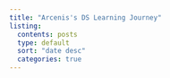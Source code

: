 ```yaml
---
title: "Arcenis's DS Learning Journey"
listing:
  contents: posts
  type: default
  sort: "date desc"
  categories: true
---
```

